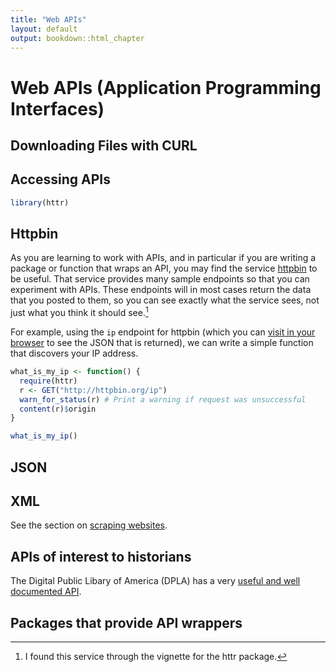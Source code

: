 ```yaml
---
title: "Web APIs"
layout: default
output: bookdown::html_chapter
---
```


# Web APIs (Application Programming Interfaces)

## Downloading Files with CURL

## Accessing APIs

```r
library(httr)
```

## Httpbin

As you are learning to work with APIs, and in particular if you are writing a package or function that wraps an API, you may find the service [httpbin](http://httpbin.org/) to be useful. That service provides many sample endpoints so that you can experiment with APIs. These endpoints will in most cases return the data that you posted to them, so you can see exactly what the service sees, not just what you think it should see.^[I found this service through the vignette for the httr package.]

For example, using the `ip` endpoint for httpbin (which you can [visit in your
browser](http://httpbin.org/ip) to see the JSON that is returned), we can write a simple function that discovers your IP address.

```r
what_is_my_ip <- function() {
  require(httr)
  r <- GET("http://httpbin.org/ip")
  warn_for_status(r) # Print a warning if request was unsuccessful
  content(r)$origin
}

what_is_my_ip()
```


## JSON

## XML

See the section on [scraping websites](scraping.html).

## APIs of interest to historians

The Digital Public Libary of America (DPLA) has a very [useful and well documented API](http://dp.la/info/developers/codex/).

## Packages that provide API wrappers

